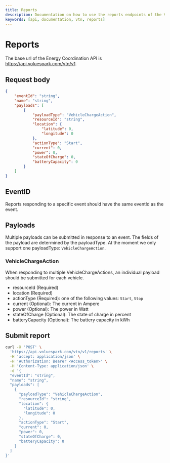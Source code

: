 ```yaml
---
title: Reports
description: Documentation on how to use the reports endpoints of the VTN API
keywords: [api, documentation, vtn, reports]
---
```


# Reports

The base url of the Energy Coordination API is https://api.voluespark.com/vtn/v1.

## Request body

```json
{
    "eventId": "string",
    "name": "string",
    "payloads": [
        {
            "payloadType": "VehicleChargeAction",
            "resourceId": "string",
            "location": {
                "latitude": 0,
                "longitude": 0
            },
            "actionType": "Start",
            "current": 0,
            "power": 0,
            "stateOfCharge": 0,
            "batteryCapacity": 0
        }
    ]
}
```

## EventID

Reports responding to a specific event should have the same eventId as the event.

## Payloads

Multiple payloads can be submitted in response to an event. The fields of the payload are determined by the payloadType. At the moment we only support one payloadType: `VehicleChargeAction`.

### VehicleChargeAction

When responding to multiple VehicleChargeActions, an individual payload should be submitted for each vehicle.

-   resourceId (Required)
-   location (Required)
-   actionType (Required): one of the following values: `Start`, `Stop`
-   current (Optional): The current in Ampere
-   power (Optional): The power in Watt
-   stateOfCharge (Optional): The state of charge in percent
-   batteryCapacity (Optional): The battery capacity in kWh

## Submit report

```bash
curl -X 'POST' \
  'https://api.voluespark.com/vtn/v1/reports' \
  -H 'accept: application/json' \
  -H 'Authorization: Bearer <Access_token>' \
  -H 'Content-Type: application/json' \
  -d '{
  "eventId": "string",
  "name": "string",
  "payloads": [
    {
      "payloadType": "VehicleChargeAction",
      "resourceId": "string",
      "location": {
        "latitude": 0,
        "longitude": 0
      },
      "actionType": "Start",
      "current": 0,
      "power": 0,
      "stateOfCharge": 0,
      "batteryCapacity": 0
    }
  ]
}'
```
